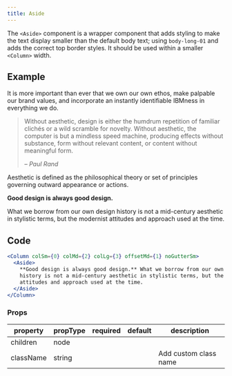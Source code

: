 ```yaml
---
title: Aside
---
```


<PageDescription>

The `<Aside>` component is a wrapper component that adds styling to make the text display smaller than the default body text; using `body-long-01` and adds the correct top border styles. It should be used within a smaller `<Column>` width.

</PageDescription>

## Example

<Row>
<Column colMd={5} colLg={7} className="bx--type-expressive-heading-03">

It is more important than ever that we own our own ethos, make palpable our brand values, and incorporate an instantly identifiable IBMness in everything we do.

> Without aesthetic, design is either the humdrum repetition of familiar clichés or a wild scramble for novelty. Without aesthetic, the computer is but a mindless speed machine, producing effects without substance, form without relevant content, or content without meaningful form.
>
> <cite>– Paul Rand</cite>

Aesthetic is defined as the philosophical theory or set of principles governing outward appearance or actions.

</Column>
<Column colSm={0} colMd={2} colLg={3} offsetMd={1} noGutterSm>
<Aside>

**Good design is always good design.**

What we borrow from our own design history is not a mid-century aesthetic in stylistic terms, but the modernist attitudes and approach used at the time.

</Aside>

</Column>
</Row>

## Code

```jsx path=components/Aside/Aside.js src=https://github.com/carbon-design-system/gatsby-theme-carbon/tree/master/packages/gatsby-theme-carbon/src/components/Aside
<Column colSm={0} colMd={2} colLg={3} offsetMd={1} noGutterSm>
  <Aside>
    **Good design is always good design.** What we borrow from our own design
    history is not a mid-century aesthetic in stylistic terms, but the modernist
    attitudes and approach used at the time.
  </Aside>
</Column>
```

### Props

| property  | propType | required | default | description           |
| --------- | -------- | -------- | ------- | --------------------- |
| children  | node     |          |         |                       |
| className | string   |          |         | Add custom class name |
